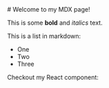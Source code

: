 <div className="prose dark:prose-invert">
 # Welcome to my MDX page!

This is some **bold** and _italics_ text.

This is a list in markdown:

- One
- Two
- Three

Checkout my React component:

</div>
